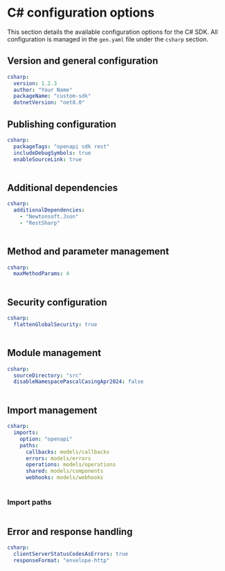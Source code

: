 
# C# configuration options

 This section details the available configuration options for the C# SDK. All configuration is managed in the `gen.yaml` file under the `csharp` section.

## Version and general configuration

```yml
csharp:
  version: 1.2.3
  author: "Your Name"
  packageName: "custom-sdk"
  dotnetVersion: "net8.0"
```

<Table 
  data={[
    { name: "version", required: "true", default: "0.0.1", description: "The current version of the SDK." },
    { name: "packageName", required: "true", default: "openapi", description: "The [NuGet package ID](https://learn.microsoft.com/en-us/dotnet/standard/design-guidelines/names-of-namespaces), also used as the root namespace" },
    { name: "author", required: "true", default: "Speakeasy", description: "The name of the [author](https://learn.microsoft.com/en-us/nuget/create-packages/package-authoring-best-practices#authors) of the published package." },
    { name: "dotnetVersion", required: "false", default: "dotnetVersion", description: "The [version](https://learn.microsoft.com/en-us/dotnet/standard/frameworks) of .NET to target. net8.0 (default), net6.0 and net5.0 supported." }
  ]}
  columns={[
    { key: "name", header: "Name" },
    { key: "required", header: "Required" },
    { key: "default", header: "Default Value" },
    { key: "description", header: "Description" }
  ]}
/>

## Publishing configuration
```yml
csharp:
  packageTags: "openapi sdk rest"
  includeDebugSymbols: true
  enableSourceLink: true
```

<Table 
  data={[
    { name: "packageTags", required: "false", default: "\"\"", description: "Space-delimited list of tags and keywords used when searching for packages on NuGet." },
    { name: "includeDebugSymbols", required: "false", default: "false", description: "Whether to generate `.pdb` files and publish a `.snupkg` symbol package to NuGet." },
    { name: "enableSourceLink", required: "false", default: "false", description: "Whether to produce and publish the package with Source Link. See [Source Link](https://github.com/dotnet/sourcelink)." }
  ]}
  columns={[
    { key: "name", header: "Name" },
    { key: "required", header: "Required" },
    { key: "default", header: "Default Value" },
    { key: "description", header: "Description" }
  ]}
/>

## Additional dependencies

```yml
csharp:
  additionalDependencies:
    - "Newtonsoft.Json"
    - "RestSharp"
```

<Table 
  data={[
    { name: "additionalDependencies", required: "false", default: "[]", description: "Add additional dependencies to include in the generated `.csproj` file." }
  ]}
  columns={[
    { key: "name", header: "Name" },
    { key: "required", header: "Required" },
    { key: "default", header: "Default Value" },
    { key: "description", header: "Description" }
  ]}
/>

## Method and parameter management
```yml
csharp:
  maxMethodParams: 4
```

<Table 
  data={[
    { name: "maxMethodParams", required: "false", default: "4", description: "Maximum number of parameters before an input object is created. `0` means input objects are always used." }
  ]}
  columns={[
    { key: "name", header: "Name" },
    { key: "required", header: "Required" },
    { key: "default", header: "Default Value" },
    { key: "description", header: "Description" }
  ]}
/>

## Security configuration

```yml
csharp:
  flattenGlobalSecurity: true
```

<Table 
  data={[
    { property: "flattenGlobalSecurity", description: "Enables inline security credentials during SDK instantiation. **Recommended: `true`**", type: "boolean", default: "true" }
  ]}
  columns={[
    { key: "property", header: "Property" },
    { key: "description", header: "Description" },
    { key: "type", header: "Type" },
    { key: "default", header: "Default" }
  ]}
/>

## Module management

```yml
csharp:
  sourceDirectory: "src"
  disableNamespacePascalCasingApr2024: false
```

<Table 
  data={[
    { name: "sourceDirectory", required: "false", default: "src", description: "The name of the source directory." },
    { name: "disableNamespacePascalCasingApr2024", required: "false", default: "false", description: "Whether to disable Pascal Casing sanitization on the `packageName` when setting the root namespace and NuGet package ID." }
  ]}
  columns={[
    { key: "name", header: "Name" },
    { key: "required", header: "Required" },
    { key: "default", header: "Default Value" },
    { key: "description", header: "Description" }
  ]}
/>

## Import management

```yml
csharp:
  imports:
    option: "openapi"
    paths:
      callbacks: models/callbacks
      errors: models/errors
      operations: models/operations
      shared: models/components
      webhooks: models/webhooks
```

<Table 
  data={[
    { field: "option", required: "false", default: "\"openapi\"", description: "Defines the type of import strategy. Typically set to `\"openapi\"`, indicating that the structure is based on the OpenAPI document." },
    { field: "paths", required: "false", default: "{}", description: "Customizes where different parts of the SDK (e.g., callbacks, errors, and operations) will be imported from." }
  ]}
  columns={[
    { key: "field", header: "Field" },
    { key: "required", header: "Required" },
    { key: "default", header: "Default Value" },
    { key: "description", header: "Description" }
  ]}
/>

### Import paths

<Table 
  data={[
    { component: "callbacks", default: "models/callbacks", description: "The directory where callback models will be imported from." },
    { component: "errors", default: "models/errors", description: "The directory where error models will be imported from." },
    { component: "operations", default: "models/operations", description: "The directory where operation models (i.e., API endpoints) will be imported from." },
    { component: "shared", default: "models/components", description: "The directory for shared components, such as reusable schemas, and data models, imported from the OpenAPI spec." },
    { component: "webhooks", default: "models/webhooks", description: "The directory for webhook models, if your SDK includes support for webhooks." }
  ]}
  columns={[
    { key: "component", header: "Component" },
    { key: "default", header: "Default Value" },
    { key: "description", header: "Description" }
  ]}
/>

## Error and response handling
```yml
csharp:
  clientServerStatusCodesAsErrors: true
  responseFormat: "envelope-http"
```

<Table 
  data={[
    { name: "responseFormat", required: "false", default: "envelope-http", description: "Defines how responses are structured. Options: `envelope`, `envelope-http`, or `flat`." },
    { name: "clientServerStatusCodesAsErrors", required: "false", default: "true", description: "Treats `4XX` and `5XX` status codes as errors. Set to `false` to treat them as normal responses." }
  ]}
  columns={[
    { key: "name", header: "Name" },
    { key: "required", header: "Required" },
    { key: "default", header: "Default Value" },
    { key: "description", header: "Description" }
  ]}
/>
